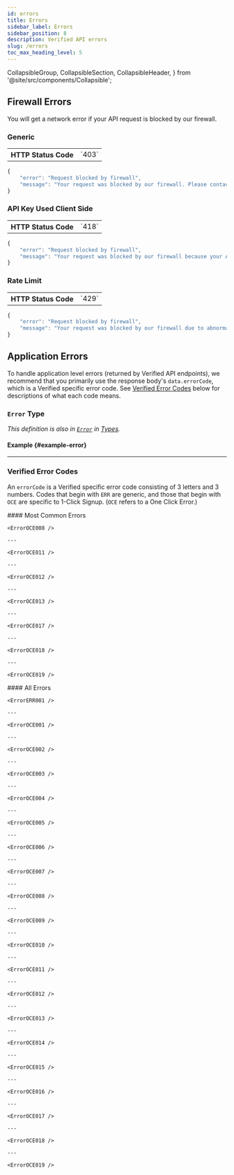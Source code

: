```yaml
---
id: errors
title: Errors
sidebar_label: Errors
sidebar_position: 8
description: Verified API errors
slug: /errors
toc_max_heading_level: 5
---
```


  CollapsibleGroup,
  CollapsibleSection,
  CollapsibleHeader,
} from '@site/src/components/Collapsible';



## Firewall Errors

You will get a network error if your API request is blocked by our firewall.


### Generic

<table className="error-table">
    <tbody>
        <tr>
          <th>
            HTTP Status Code
          </th>
          <td>
            `403`
          </td>
        </tr>
    </tbody>
</table>

```typescript title="Firewall Error: 418 (Generic)"
{
    "error": "Request blocked by firewall", 
    "message": "Your request was blocked by our firewall. Please contact us if you believe this was in error."
}
```


### API Key Used Client Side

<table className="error-table">
    <tbody>
        <tr>
          <th>
            HTTP Status Code
          </th>
          <td>
            `418`
          </td>
        </tr>
    </tbody>
</table>

```typescript title="Firewall Error: API Key Used Client Side"
{
    "error": "Request blocked by firewall", 
    "message": "Your request was blocked by our firewall because your API key is being used client side. Verified API keys must only be used server side. Please contact us if you believe this was in error."
}
```

<ApiKeysAdmonition/>


### Rate Limit

<table className="error-table">
    <tbody>
        <tr>
          <th>
            HTTP Status Code
          </th>
          <td>
            `429`
          </td>
        </tr>
    </tbody>
</table>

```typescript title="Firewall Error: 429 (Rate Limit)"
{
    "error": "Request blocked by firewall", 
    "message": "Your request was blocked by our firewall due to abnormally high request volume. Please contact us if you believe this was in error."
}
```


## Application Errors

To handle application level errors (returned by Verified API endpoints), we recommend that you primarily use the response body's `data.errorCode`, which is a Verified specific error code. See [Verified Error Codes](#verified-error-codes) below for descriptions of what each code means.


### `Error` Type

_This definition is also in [`Error`](./types#error) in [Types](./types)._

<ErrorType />

#### Example {#example-error}

<ErrorExampleOce011 />

---

### Verified Error Codes

An `errorCode` is a Verified specific error code consisting of 3 letters and 3 numbers. Codes that begin with `ERR` are generic, and those that begin with `OCE` are specific to 1-Click Signup. (`OCE` refers to a One Click Error.)

<CollapsibleGroup>
  <CollapsibleSection>
    <CollapsibleHeader>
    #### Most Common Errors
    </CollapsibleHeader>

    <ErrorOCE008 />

    ---

    <ErrorOCE011 />

    ---

    <ErrorOCE012 />

    ---

    <ErrorOCE013 />

    ---

    <ErrorOCE017 />

    ---

    <ErrorOCE018 />

    ---

    <ErrorOCE019 />


  </CollapsibleSection>
</CollapsibleGroup>

<CollapsibleGroup>

  <CollapsibleSection>
    <CollapsibleHeader>
    #### All Errors
    </CollapsibleHeader>

    <ErrorERR001 />

    ---

    <ErrorOCE001 />

    ---

    <ErrorOCE002 />

    ---

    <ErrorOCE003 />

    ---

    <ErrorOCE004 />

    ---

    <ErrorOCE005 />

    ---

    <ErrorOCE006 />

    ---

    <ErrorOCE007 />

    ---

    <ErrorOCE008 />

    ---

    <ErrorOCE009 />

    ---

    <ErrorOCE010 />

    ---

    <ErrorOCE011 />

    ---

    <ErrorOCE012 />

    ---

    <ErrorOCE013 />

    ---

    <ErrorOCE014 />

    ---

    <ErrorOCE015 />

    ---

    <ErrorOCE016 />

    ---

    <ErrorOCE017 />

    ---

    <ErrorOCE018 />

    ---

    <ErrorOCE019 />

  </CollapsibleSection>
</CollapsibleGroup>





